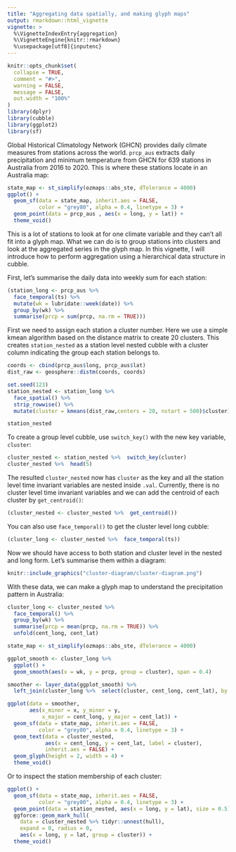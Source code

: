```yaml
---
title: "Aggregating data spatially, and making glyph maps"
output: rmarkdown::html_vignette
vignette: >
  %\VignetteIndexEntry{aggregation}
  %\VignetteEngine{knitr::rmarkdown}
  %\usepackage[utf8]{inputenc}
---
```


```r
knitr::opts_chunk$set(
  collapse = TRUE,
  comment = "#>",
  warning = FALSE, 
  message = FALSE,
  out.width = "100%"
)
library(dplyr)
library(cubble)
library(ggplot2)
library(sf)
```

Global Historical Climatology Network (GHCN) provides daily climate measures from stations across the world. `prcp_aus` extracts daily precipitation and minimum temperature from GHCN for 639 stations in Australia from 2016 to 2020. This is where these stations locate in an Australia map: 

```r
state_map <- st_simplify(ozmaps::abs_ste, dTolerance = 4000)
ggplot() + 
  geom_sf(data = state_map, inherit.aes = FALSE,
          color = "grey80", alpha = 0.4, linetype = 3) +
  geom_point(data = prcp_aus , aes(x = long, y = lat)) + 
  theme_void()
```

This is a lot of stations to look at for one climate variable and they can't all fit into a glyph map. What we can do is to group stations into clusters and look at the aggregated series in the glyph map. In this vignette, I will introduce how to perform aggregation using a hierarchical data structure in cubble. 

First, let's summarise the daily data into weekly sum for each station:

```r
(station_long <- prcp_aus %>%  
  face_temporal(ts) %>%  
  mutate(wk = lubridate::week(date)) %>%  
  group_by(wk) %>%  
  summarise(prcp = sum(prcp, na.rm = TRUE)))
```

First we need to assign each station a cluster number. Here we use a simple kmean algorithm based on the distance matrix to create 20 clusters. This creates `station_nested` as a station level nested cubble with a cluster column indicating the group each station belongs to.

```r
coords <- cbind(prcp_aus$long, prcp_aus$lat)
dist_raw <- geosphere::distm(coords, coords)

set.seed(123)
station_nested <- station_long %>%  
  face_spatial() %>%  
  strip_rowwise() %>%  
  mutate(cluster = kmeans(dist_raw,centers = 20, nstart = 500)$cluster)
```

```r
station_nested
```

To create a group level cubble, use `switch_key()` with the new key variable, `cluster`:

```r
cluster_nested <- station_nested %>%  switch_key(cluster)
cluster_nested %>%  head(5)
```

The resulted `cluster_nested` now has `cluster` as the key and all the station level time invariant variables are nested inside `.val`. Currently, there is no cluster level time invariant variables and we can add the centroid of each cluster by `get_centroid()`: 

```r
(cluster_nested <- cluster_nested %>%  get_centroid())
```

You can also use `face_temporal()` to get the cluster level long cubble:

```r
(cluster_long <- cluster_nested %>%  face_temporal(ts))
```

Now we should have access to  both station and cluster level in the nested and long form. Let's summarise them within a diagram:

```r
knitr::include_graphics("cluster-diagram/cluster-diagram.png")
```

With these data, we can make a glyph map to understand the precipitation pattern in Australia:

```r
cluster_long <- cluster_nested %>%  
  face_temporal() %>%  
  group_by(wk) %>%  
  summarise(prcp = mean(prcp, na.rm = TRUE)) %>%  
  unfold(cent_long, cent_lat)

state_map <- st_simplify(ozmaps::abs_ste, dTolerance = 4000)

ggplot_smooth <- cluster_long %>%  
  ggplot() +
  geom_smooth(aes(x = wk, y = prcp, group = cluster), span = 0.4) 

smoother <- layer_data(ggplot_smooth) %>%  
  left_join(cluster_long %>%  select(cluster, cent_long, cent_lat), by = c("group" = "cluster"))

ggplot(data = smoother, 
       aes(x_minor = x, y_minor = y, 
           x_major = cent_long, y_major = cent_lat)) + 
  geom_sf(data = state_map, inherit.aes = FALSE, 
          color = "grey80", alpha = 0.4, linetype = 3) + 
  geom_text(data = cluster_nested, 
            aes(x = cent_long, y = cent_lat, label = cluster), 
            inherit.aes = FALSE) +
  geom_glyph(height = 2, width = 4) + 
  theme_void()
```

Or to inspect the station membership of each cluster:

```r
ggplot() + 
  geom_sf(data = state_map, inherit.aes = FALSE,
          color = "grey80", alpha = 0.4, linetype = 3) +
  geom_point(data = station_nested, aes(x = long, y = lat), size = 0.5) +
  ggforce::geom_mark_hull(
    data = cluster_nested %>% tidyr::unnest(hull),
    expand = 0, radius = 0,
    aes(x = long, y = lat, group = cluster)) + 
  theme_void()
```

